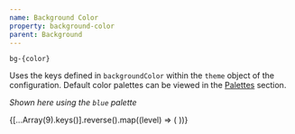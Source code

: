 ```yaml
---
name: Background Color
property: background-color
parent: Background
---
```



`bg-{color}`

Uses the keys defined in `backgroundColor` within the `theme` object of the configuration. Default color palettes can be viewed in the [Palettes](/color/palettes) section.

_Shown here using the `blue` palette_

<Grid>
  {[...Array(9).keys()].reverse().map((level) => (
    <InfoBox pattern={`bg-blue-${(level + 1) * 100}`}>
      <Box
        key={level}
        className={`rounded-sm h-16 bg-blue-${(level + 1) * 100}`}
      />
    </InfoBox>
  ))}
</Grid>
